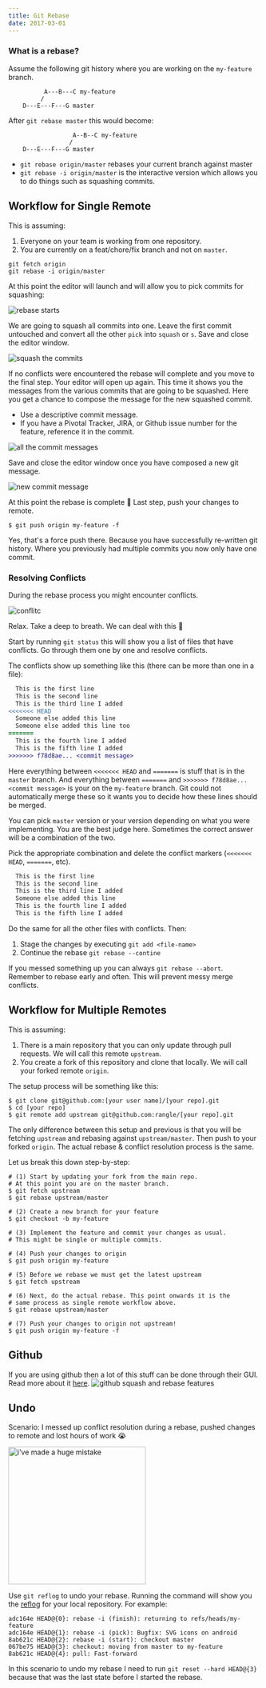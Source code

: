 ```yaml
---
title: Git Rebase
date: 2017-03-01
---
```


### What is a rebase?

Assume the following git history where you are working on the `my-feature` branch.

```
          A---B---C my-feature
         /
    D---E---F---G master
```

After `git rebase master` this would become:

```
                  A--B--C my-feature
                 /
    D---E---F---G master
```

- `git rebase origin/master` rebases your current branch against master
- `git rebase -i origin/master` is the interactive version which allows you to do things such as squashing commits.

## Workflow for Single Remote

This is assuming:

1. Everyone on your team is working from one repository.
2. You are currently on a feat/chore/fix branch and not on `master`.

```
git fetch origin
git rebase -i origin/master
```

At this point the editor will launch and will allow you to pick commits for squashing:

![rebase starts](../assets/rebase-open.png)

We are going to squash all commits into one. Leave the first commit untouched and convert all the other `pick` into `squash` or `s`. Save and close the editor window.

![squash the commits](../assets/rebase-squash.png)

If no conflicts were encountered the rebase will complete and you move to the final step. Your editor will open up again. This time it shows you the messages from the various commits that are going to be squashed. Here you get a chance to compose the message for the new squashed commit.

- Use a descriptive commit message.
- If you have a Pivotal Tracker, JIRA, or Github issue number for the feature, reference it in the commit.

![all the commit messages](../assets/all-the-messages.png)

Save and close the editor window once you have composed a new git message.

![new commit message](../assets/new-message.png)

At this point the rebase is complete 🎉 Last step, push your changes to remote.

```shell
$ git push origin my-feature -f
```

Yes, that's a force push there. Because you have successfully re-written git history. Where you previously had multiple commits you now only have one commit.

### Resolving Conflicts

During the rebase process you might encounter conflicts.

![conflitc](../assets/conflicts.png)

Relax. Take a deep to breath. We can deal with this 💪

Start by running `git status` this will show you a list of files that have conflicts. Go through them one by one and resolve conflicts.

The conflicts show up something like this (there can be more than one in a file):

```diff
  This is the first line
  This is the second line
  This is the third line I added
<<<<<<< HEAD
  Someone else added this line
  Someone else added this line too
=======
  This is the fourth line I added
  This is the fifth line I added
>>>>>>> f78d8ae... <commit message>
```

Here everything between `<<<<<<< HEAD` and `=======` is stuff that is in the `master` branch. And everything between `=======` and `>>>>>>> f78d8ae... <commit message>` is your on the `my-feature` branch. Git could not automatically merge these so it wants you to decide how these lines should be merged.

You can pick `master` version or your version depending on what you were implementing. You are the best judge here. Sometimes the correct answer will be a combination of the two.

Pick the appropriate combination and delete the conflict markers (`<<<<<<< HEAD`, `=======`, etc).

```diff
  This is the first line
  This is the second line
  This is the third line I added
  Someone else added this line
  This is the fourth line I added
  This is the fifth line I added
```

Do the same for all the other files with conflicts. Then:

1. Stage the changes by executing `git add <file-name>`
2. Continue the rebase `git rebase --contine`

If you messed something up you can always `git rebase --abort`. Remember to rebase early and often. This will prevent messy merge conflicts.

## Workflow for Multiple Remotes

This is assuming:

1. There is a main repository that you can only update through pull requests. We will call this remote `upstream`.
2. You create a fork of this repository and clone that locally. We will call your forked remote `origin`.

The setup process will be something like this:

```shell
$ git clone git@github.com:[your user name]/[your repo].git
$ cd [your repo]
$ git remote add upstream git@github.com:rangle/[your repo].git
```

The only difference between this setup and previous is that you will be fetching `upstream` and rebasing against `upstream/master`. Then push to your forked `origin`. The actual rebase & conflict resolution process is the same.

Let us break this down step-by-step:

```shell
# (1) Start by updating your fork from the main repo.
# At this point you are on the master branch.
$ git fetch upstream
$ git rebase upstream/master

# (2) Create a new branch for your feature
$ git checkout -b my-feature

# (3) Implement the feature and commit your changes as usual.
# This might be single or multiple commits.

# (4) Push your changes to origin
$ git push origin my-feature

# (5) Before we rebase we must get the latest upstream
$ git fetch upstream

# (6) Next, do the actual rebase. This point onwards it is the
# same process as single remote workflow above.
$ git rebase upstream/master

# (7) Push your changes to origin not upstream!
$ git push origin my-feature -f
```

## Github

If you are using github then a lot of this stuff can be done through their GUI. Read more about it [here](../assets/https://github.com/blog/2243-rebase-and-merge-pull-requests).
![github squash and rebase features](../assets/github.png)

## Undo

Scenario: I messed up conflict resolution during a rebase, pushed changes to remote and lost hours of work 😭

<img
  src="../assets/ive-made-a-huge-mistake.gif"
  alt="i've made a huge mistake"
  class="center"
  style="width: 275px;"
/>

Use `git reflog` to undo your rebase. Running the command will show you the [reflog](../assets/https://git-scm.com/docs/git-reflog) for your local repository. For example:

```
adc164e HEAD@{0}: rebase -i (finish): returning to refs/heads/my-feature
adc164e HEAD@{1}: rebase -i (pick): Bugfix: SVG icons on android
8ab621c HEAD@{2}: rebase -i (start): checkout master
067be75 HEAD@{3}: checkout: moving from master to my-feature
8ab621c HEAD@{4}: pull: Fast-forward
```

In this scenario to undo my rebase I need to run `git reset --hard HEAD@{3}` because that was the last state before I started the rebase.
